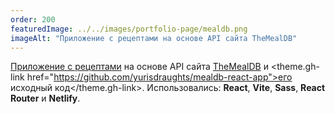 ```yaml
---
order: 200
featuredImage: ../../images/portfolio-page/mealdb.png
imageAlt: "Приложение с рецептами на основе API сайта TheMealDB"
---
```


[Приложение с рецептами](https://timely-sunshine-f3f0f4.netlify.app/)
на основе API сайта [TheMealDB](https://www.themealdb.com/)
и <theme.gh-link href="https://github.com/yurisdraughts/mealdb-react-app">его исходный код</theme.gh-link>.
Использовались: **React**, **Vite**, **Sass**, **React Router** и **Netlify**.